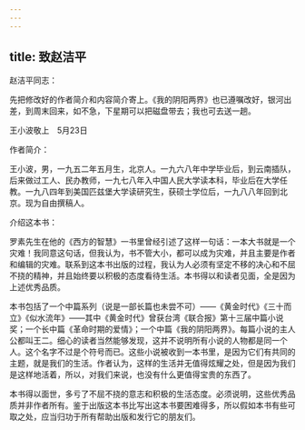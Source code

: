 ```yaml
---
---
---
```

title: 致赵洁平
---

赵洁平同志：

先把修改好的作者简介和内容简介寄上。《我的阴阳两界》也已遵嘱改好，银河出差，到周末回来，如不急，下星期可以把磁盘带去；我也可去送一趟。

王小波敬上　5月23日

作者简介：

王小波，男，一九五二年五月生，北京人。一九六八年中学毕业后，到云南插队，后来做过工人、民办教师，一九七八年入中国人民大学读本科，毕业后在大学任教。一九八四年到美国匹兹堡大学读研究生，获硕士学位后，一九八八年回到北京。现为自由撰稿人。

介绍这本书：

罗素先生在他的《西方的智慧》一书里曾经引述了这样一句话：一本大书就是一个灾难！我同意这句话，但我认为，书不管大小，都可以成为灾难，并且主要是作者和编辑的灾难。联系到这本书出版的过程，我认为人必须有坚定不移的决心和不屈不挠的精神，并且始终要以积极的态度看待生活。本书得以和读者见面，全是因为上述优秀品质。

本书包括了一个中篇系列（说是一部长篇也未尝不可）——《黄金时代》《三十而立》《似水流年》——其中《黄金时代》曾获台湾《联合报》第十三届中篇小说奖；一个长中篇《革命时期的爱情》；一个中篇《我的阴阳两界》。每篇小说的主人公都叫王二。细心的读者当然能够发现，这并不说明所有小说的人物都是同一个人。这个名字不过是个符号而已。这些小说被收到一本书里，是因为它们有共同的主题，就是我们的生活。作者认为，这样的生活并无值得炫耀之处，但是因为我们是这样地活着，所以，对我们来说，也没有什么更值得宝贵的东西了。

本书得以面世，多亏了不屈不挠的意志和积极的生活态度。必须说明，这些优秀品质并非作者所有。鉴于出版这本书比写出这本书要困难得多，所以假如本书有些可取之处，应当归功于所有帮助出版和发行它的朋友们。